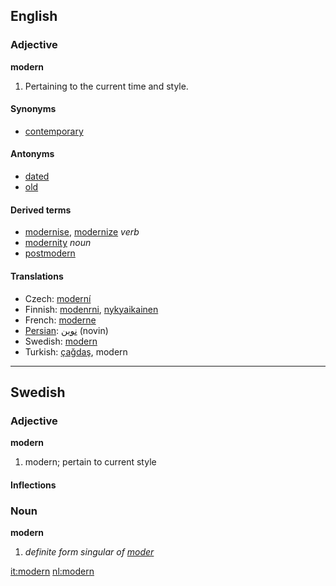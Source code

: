 ==English==
===Adjective===
'''modern'''

# Pertaining to the current time and style.

====Synonyms====
*[[contemporary]]

====Antonyms====
*[[dated]]
*[[old]]

====Derived terms====
*[[modernise]], [[modernize]] ''verb''
*[[modernity]] ''noun''
*[[postmodern]]

====Translations====
*Czech: [[moderní]]
*Finnish: [[modenrni]], [[nykyaikainen]]
*French: [[moderne]]
*[[Persian]]: [[نوین]] (novin)
*Swedish: [[modern#Swedish|modern]]
*Turkish: [[çağdaş]], modern

----
==Swedish==
===Adjective===
'''modern'''
#modern; pertain to current style
====Inflections====
{{sv-adj|modern|modernt|moderne|moderna|modernare|modernaste|modernaste|modernaste|modernast}}


===Noun===
'''modern'''
#''definite form singular of [[moder]]''




[[it:modern]]
[[nl:modern]]